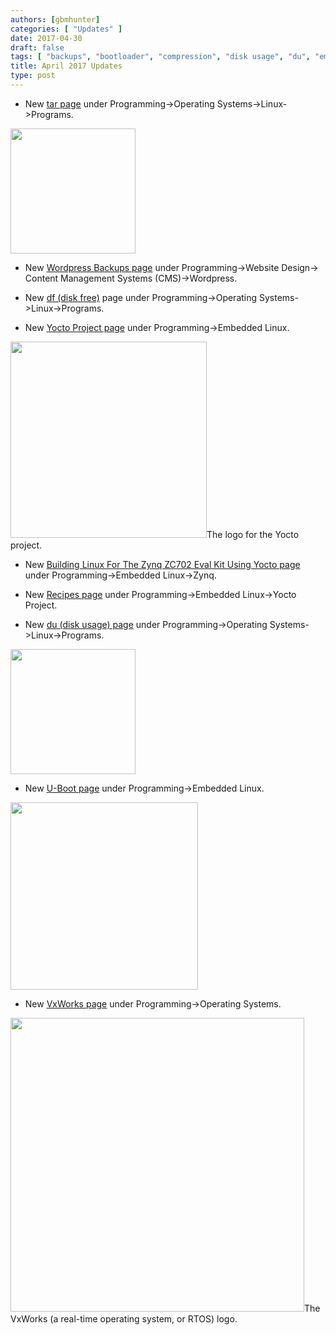 ```yaml
---
authors: [gbmhunter]
categories: [ "Updates" ]
date: 2017-04-30
draft: false
tags: [ "backups", "bootloader", "compression", "disk usage", "du", "embedded", "Linux", "programming", "recipes", "tar", "u-boot", "Wordpress", "Yocto", "zip", "Zynq" ]
title: April 2017 Updates
type: post
---
```



* New [tar page](/programming/operating-systems/linux/programs/tar) under Programming->Operating Systems->Linux->Programs.  



<Image src={tar_3d_render} width="200px"></Image>

* New [Wordpress Backups page](/programming/website-design/content-management-systems/wordpress/wordpress-backups) under Programming->Website Design-> Content Management Systems (CMS)->Wordpress.

* New [df (disk free)](/programming/operating-systems/linux/programs/df-disk-free) page under Programming->Operating Systems->Linux->Programs.

* New [Yocto Project page](/programming/embedded-linux/yocto-project) under Programming->Embedded Linux.  



<Image src={the_yocto_project_logo} width="314px">The logo for the Yocto project.</Image>

* New [Building Linux For The Zynq ZC702 Eval Kit Using Yocto page](/programming/embedded-linux/zynq/building-linux-for-the-zynq-zc702-eval-kit-using-yocto) under Programming->Embedded Linux->Zynq.

* New [Recipes page](/programming/embedded-linux/yocto-project/yocto-recipes) under Programming->Embedded Linux->Yocto Project.

* New [du (disk usage) page](/programming/operating-systems/linux/programs/du-disk-usage) under Programming->Operating Systems->Linux->Programs.  



<Image src={hard_drive_disk_icon} width="200px"></Image>

* New [U-Boot page](/programming/embedded-linux/u-boot) under Programming->Embedded Linux.  



<Image src={u_boot_icon} width="300px"></Image>

* New [VxWorks page](/programming/operating-systems/vxworks) under Programming->Operating Systems.  



<Image src={vxworks_rtos_logo} width="470px">The VxWorks (a real-time operating system, or RTOS) logo.</Image>